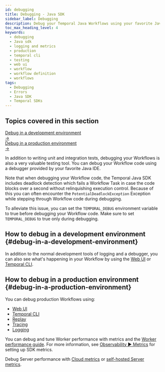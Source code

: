 ```yaml
---
id: debugging
title: Debugging - Java SDK
sidebar_label: Debugging
description: Debug your Temporal Java Workflows using your favorite Java IDE's debugger. Set the TEMPORAL_DEBUG environment variable to true during debugging to avoid deadlocks. Use Web UI, Temporal CLI, and logging for development and production. Optimize Worker performance with metrics and the Worker performance guide.
toc_max_heading_level: 4
keywords:
  - debugging
  - Java sdk
  - logging and metrics
  - production
  - temporal cli
  - testing
  - web ui
  - workflow
  - workflow definition
  - workflows
tags:
  - Debugging
  - Errors
  - Java SDK
  - Temporal SDKs
---
```


<div className="topics-covered-section">
  <h2 className="topics-covered-title">Topics covered in this section</h2>
  <div className="topics-grid">
    <a href="#debug-in-a-development-environment" className="topic-card">
      <div className="topic-title">Debug in a development environment</div>
      <div className="topic-arrow">→</div>
    </a>
    <a href="#debug-in-a-production-environment" className="topic-card">
      <div className="topic-title">Debug in a production environment</div>
      <div className="topic-arrow">→</div>
    </a>
  </div>
</div>

In addition to writing unit and integration tests, debugging your Workflows is also a very valuable testing tool.
You can debug your Workflow code using a debugger provided by your favorite Java IDE.

Note that when debugging your Workflow code, the Temporal Java SDK includes deadlock detection which fails a Workflow Task in case the code blocks over a second without relinquishing execution control.
Because of this you can often encounter the `PotentialDeadlockException` Exception while stepping through Workflow code during debugging.

To alleviate this issue, you can set the `TEMPORAL_DEBUG` environment variable to true before debugging your Workflow code. Make sure to set `TEMPORAL_DEBUG` to true only during debugging.

## How to debug in a development environment {#debug-in-a-development-environment}

In addition to the normal development tools of logging and a debugger, you can also see what's happening in your Workflow by using the [Web UI](/web-ui) or [Temporal CLI](/cli).

## How to debug in a production environment {#debug-in-a-production-environment}

You can debug production Workflows using:

- [Web UI](/web-ui)
- [Temporal CLI](/cli)
- [Replay](/develop/java/testing-suite#replay)
- [Tracing](/develop/java/observability#tracing)
- [Logging](/develop/java/observability#logging)

You can debug and tune Worker performance with metrics and the [Worker performance guide](/develop/worker-performance).
For more information, see [Observability ▶️ Metrics](/develop/java/observability#metrics) for setting up SDK metrics.

Debug Server performance with [Cloud metrics](/cloud/metrics/) or [self-hosted Server metrics](/self-hosted-guide/production-checklist#scaling-and-metrics).
